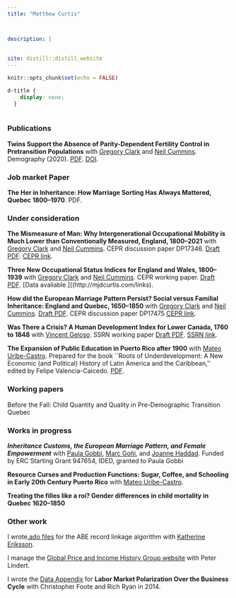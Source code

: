 ```yaml
---
title: "Matthew Curtis"



description: |
 
 
site: distill::distill_website
---
```


```r
knitr::opts_chunk$set(echo = FALSE)
```

```css
d-title {
    display: none;
  }
  
```
::: {}
### Publications
**Twins Support the Absence of Parity-Dependent Fertility Control in Pretransition Populations**
with [Gregory Clark](http://faculty.econ.ucdavis.edu/faculty/gclark/) and [Neil Cummins](http://neilcummins.com/). 
Demography (2020). [PDF](./pdfs/ccc-twins.pdf). [DOI](https://doi.org/10.1007/s13524-020-00898-0).

### Job market Paper

**The Her in Inheritance: How Marriage Sorting Has Always Mattered, Quebec 1800–1970**. PDF.

### Under consideration 

**The Mismeasure of Man: Why Intergenerational Occupational Mobility is Much Lower than Conventionally Measured, England, 1800--2021**
with [Gregory Clark](http://faculty.econ.ucdavis.edu/faculty/gclark/) and [Neil Cummins](http://neilcummins.com/). CEPR discussion paper DP17346. [Draft PDF](./pdfs/ccc-mobility-draft.pdf). [CEPR link](https://cepr.org/publications/dp17346).

**Three New Occupational Status Indices for England and Wales, 1800--1939**
with [Gregory Clark](http://faculty.econ.ucdavis.edu/faculty/gclark/) and [Neil Cummins](http://neilcummins.com/). 
CEPR working paper.  [Draft PDF](./pdfs/ccc-occupational-indices-draft.pdf). [Data avaliable.]((http://mjdcurtis.com/links).

**How did the European Marriage Pattern Persist? Social versus Familial Inheritance: England and Quebec, 1650--1850**
with [Gregory Clark](http://faculty.econ.ucdavis.edu/faculty/gclark/) and [Neil Cummins](http://neilcummins.com/). 
[Draft PDF](./pdfs/ccc-emp-draft.pdf). CEPR discussion paper DP17475  [CEPR link](https://cepr.org/publications/dp17475).

**Was There a Crisis? A Human Development Index for Lower Canada, 1760 to 1848** with [Vincent Geloso](https://vincentgeloso.com). SSRN working paper [Draft PDF](./pdfs/curtis-geloso-crisis-draft.pdf). [SSRN link](https://papers.ssrn.com/sol3/papers.cfm?abstract_id=4210269).

**The Expansion of Public Education in Puerto Rico after 1900** with [Mateo Uribe-Castro](https://uribecastro.wordpress.com). Prepared for the book ``Roots of Underdevelopment: A New Economic (and Political) History of Latin America and the Caribbean,'' edited by Felipe Valencia-Caicedo. [PDF](curtis-uribecastro-pr-edu-draft.pdf).

### Working papers

Before the Fall: Child Quantity and Quality in Pre-Demographic Transition Quebec

### Works in progress
***Inheritance Customs, the European Marriage Pattern, and Female Empowerment*** with [Paula Gobbi](https://sites.google.com/site/gobbipaula/), [Marc Goñi](https://sites.google.com/site/marcgonitrafach/), and [Joanne Haddad](https://sites.google.com/view/joannehaddad/). Funded by ERC Starting Grant 947654, IDED, granted to Paula Gobbi

**Resource Curses and Production Functions: Sugar, Coffee, and Schooling in Early 20th Century Puerto Rico** with [Mateo Uribe-Castro](https://uribecastro.wordpress.com).

**Treating the filles like a roi? Gender differences in child mortality in Quebec 1620--1850**

### Other work

I wrote[.ado files](https://drive.google.com/file/d/1y12GQm-fjpBJbbMS6dDPGB2s9B7VkrLw/view) for the ABE record linkage algorithm with [Katherine Eriksson](http://kaeriksson.ucdavis.edu/).

I manage the [Global Price and Income History Group website](https://gpih.ucdavis.edu/) with Peter Lindert.

I wrote the [Data Appendix](https://data.nber.org/data-appendix/c13427/appendix.pdf)  for **Labor Market Polarization Over the Business Cycle** with Christopher Foote and Rich Ryan in 2014.
::: 
